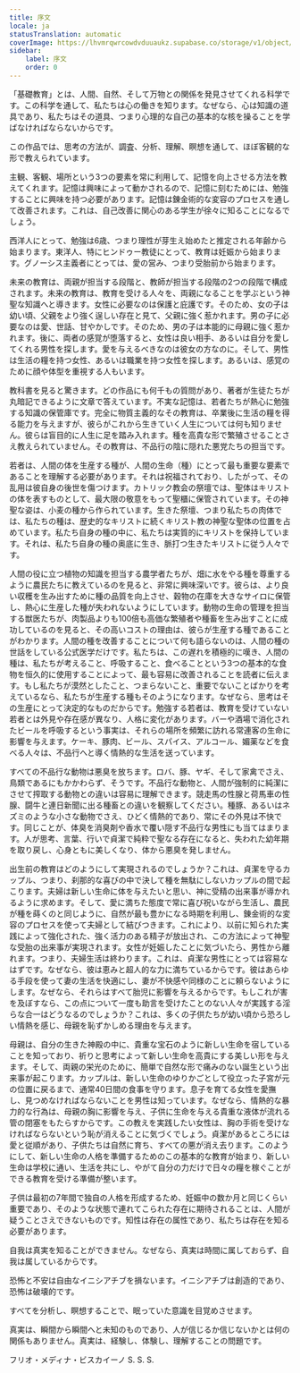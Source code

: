 ```yaml
---
title: 序文
locale: ja
statusTranslation: automatic
coverImage: https://lhvmrqwrcowdvduuaukz.supabase.co/storage/v1/object/public/strapi-uploads/small_cover-educacion-fundamental.webp-2d51a7828a2b1309555be27f7e2a61a0.webp
sidebar:
    label: 序文
    order: 0
---
```

「基礎教育」とは、人間、自然、そして万物との関係を発見させてくれる科学です。この科学を通して、私たちは心の働きを知ります。なぜなら、心は知識の道具であり、私たちはその道具、つまり心理的な自己の基本的な核を操ることを学ばなければならないからです。

この作品では、思考の方法が、調査、分析、理解、瞑想を通して、ほぼ客観的な形で教えられています。

主観、客観、場所という3つの要素を常に利用して、記憶を向上させる方法を教えてくれます。記憶は興味によって動かされるので、記憶に刻むためには、勉強することに興味を持つ必要があります。記憶は錬金術的な変容のプロセスを通して改善されます。これは、自己改善に関心のある学生が徐々に知ることになるでしょう。

西洋人にとって、勉強は6歳、つまり理性が芽生え始めたと推定される年齢から始まります。東洋人、特にヒンドゥー教徒にとって、教育は妊娠から始まります。グノーシス主義者にとっては、愛の営み、つまり受胎前から始まります。

未来の教育は、両親が担当する段階と、教師が担当する段階の2つの段階で構成されます。未来の教育は、教育を受ける人々を、両親になることを学ぶという神聖な知識へと導きます。女性に必要なのは保護と庇護です。そのため、女の子は幼い頃、父親をより強く逞しい存在と見て、父親に強く惹かれます。男の子に必要なのは愛、世話、甘やかしです。そのため、男の子は本能的に母親に強く惹かれます。後に、両者の感覚が堕落すると、女性は良い相手、あるいは自分を愛してくれる男性を探します。愛を与えるべきなのは彼女の方なのに。そして、男性は生活の糧を持つ女性、あるいは職業を持つ女性を探します。あるいは、感覚のために顔や体型を重視する人もいます。

教科書を見ると驚きます。どの作品にも何千もの質問があり、著者が生徒たちが丸暗記できるように文章で答えています。不実な記憶は、若者たちが熱心に勉強する知識の保管庫です。完全に物質主義的なその教育は、卒業後に生活の糧を得る能力を与えますが、彼らがこれから生きていく人生については何も知りません。彼らは盲目的に人生に足を踏み入れます。種を高貴な形で繁殖させることさえ教えられていません。その教育は、不品行の陰に隠れた悪党たちの担当です。

若者は、人間の体を生産する種が、人間の生命（種）にとって最も重要な要素であることを理解する必要があります。それは祝福されており、したがって、その乱用は彼自身の後世を傷つけます。カトリック教会の祭壇では、聖体はキリストの体を表すものとして、最大限の敬意をもって聖櫃に保管されています。その神聖な姿は、小麦の種から作られています。生きた祭壇、つまり私たちの肉体では、私たちの種は、歴史的なキリストに続くキリスト教の神聖な聖体の位置を占めています。私たち自身の種の中に、私たちは実質的にキリストを保持しています。それは、私たち自身の種の奥底に生き、脈打つ生きたキリストに従う人々です。

人間の役に立つ植物の知識を担当する農学者たちが、畑に水をやる種を尊重するように農民たちに教えているのを見ると、非常に興味深いです。彼らは、より良い収穫を生み出すために種の品質を向上させ、穀物の在庫を大きなサイロに保管し、熱心に生産した種が失われないようにしています。動物の生命の管理を担当する獣医たちが、肉製品よりも100倍も高価な繁殖者や種畜を生み出すことに成功しているのを見ると、その高いコストの理由は、彼らが生産する種であることがわかります。人間の種を改善することについて何も語らないのは、人間の種の世話をしている公式医学だけです。私たちは、この遅れを積極的に嘆き、人間の種は、私たちが考えること、呼吸すること、食べることという3つの基本的な食物を恒久的に使用することによって、最も容易に改善されることを読者に伝えます。もし私たちが漠然としたこと、つまらないこと、重要でないことばかりを考えているなら、私たちが生産する種もそのようになります。なぜなら、思考はその生産にとって決定的なものだからです。勉強する若者は、教育を受けていない若者とは外見や存在感が異なり、人格に変化があります。バーや酒場で消化されたビールを呼吸するという事実は、それらの場所を頻繁に訪れる常連客の生命に影響を与えます。ケーキ、豚肉、ビール、スパイス、アルコール、媚薬などを食べる人々は、不品行へと導く情熱的な生活を送っています。

すべての不品行な動物は悪臭を放ちます。ロバ、豚、ヤギ、そして家禽でさえ、鳥類であるにもかかわらず、そうです。不品行な動物と、人間が強制的に純潔にさせて搾取する動物との違いは容易に理解できます。競走馬の性腺と荷馬車の性腺、闘牛と連日新聞に出る種畜との違いを観察してください。種豚、あるいはネズミのような小さな動物でさえ、ひどく情熱的であり、常にその外見は不快です。同じことが、体臭を消臭剤や香水で覆い隠す不品行な男性にも当てはまります。人が思考、言葉、行いで貞潔で純粋で聖なる存在になると、失われた幼年期を取り戻し、心身ともに美しくなり、体から悪臭を発しません。

出生前の教育はどのようにして実現されるのでしょうか？これは、貞潔を守るカップル、つまり、刹那的な喜びの中で決して種を無駄にしないカップルの間で起こります。夫婦は新しい生命に体を与えたいと思い、神に受精の出来事が導かれるように求めます。そして、愛に満ちた態度で常に喜び祝いながら生活し、農民が種を蒔くのと同じように、自然が最も豊かになる時期を利用し、錬金術的な変容のプロセスを使って夫婦として結びつきます。これにより、以前に知られた実践によって強化された、強く活力のある精子が放出され、この方法によって神聖な受胎の出来事が実現されます。女性が妊娠したことに気づいたら、男性から離れます。つまり、夫婦生活は終わります。これは、貞潔な男性にとっては容易なはずです。なぜなら、彼は恵みと超人的な力に満ちているからです。彼はあらゆる手段を使って妻の生活を快適にし、妻が不快感や同様のことに頼らないようにします。なぜなら、それらはすべて胎児に影響を与えるからです。もしこれが害を及ぼすなら、この点について一度も助言を受けたことのない人々が実践する淫らな合一はどうなるのでしょうか？これは、多くの子供たちが幼い頃から恐ろしい情熱を感じ、母親を恥ずかしめる理由を与えます。

母親は、自分の生きた神殿の中に、貴重な宝石のように新しい生命を宿していることを知っており、祈りと思考によって新しい生命を高貴にする美しい形を与えます。そして、両親の栄光のために、簡単で自然な形で痛みのない誕生という出来事が起こります。カップルは、新しい生命のゆりかごとして役立った子宮が元の位置に戻るまで、通常40日間の食事を守ります。息子を育てる女性を愛撫し、見つめなければならないことを男性は知っています。なぜなら、情熱的な暴力的な行為は、母親の胸に影響を与え、子供に生命を与える貴重な液体が流れる管の閉塞をもたらすからです。この教えを実践したい女性は、胸の手術を受けなければならないという恥が消えることに気づくでしょう。貞潔があるところには愛と従順があり、子供たちは自然に育ち、すべての悪が消え去ります。このようにして、新しい生命の人格を準備するためのこの基本的な教育が始まり、新しい生命は学校に通い、生活を共にし、やがて自分の力だけで日々の糧を稼ぐことができる教育を受ける準備が整います。

子供は最初の7年間で独自の人格を形成するため、妊娠中の数か月と同じくらい重要であり、そのような状態で連れてこられた存在に期待されることは、人間が疑うことさえできないものです。知性は存在の属性であり、私たちは存在を知る必要があります。

自我は真実を知ることができません。なぜなら、真実は時間に属しておらず、自我は属しているからです。

恐怖と不安は自由なイニシアチブを損ないます。イニシアチブは創造的であり、恐怖は破壊的です。

すべてを分析し、瞑想することで、眠っていた意識を目覚めさせます。

真実は、瞬間から瞬間へと未知のものであり、人が信じるか信じないかとは何の関係もありません。真実は、経験し、体験し、理解することの問題です。

フリオ・メディナ・ビスカイーノ
S. S. S.
